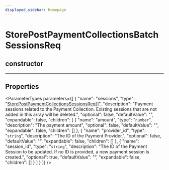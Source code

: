```yaml
---
displayed_sidebar: homepage
---
```



# StorePostPaymentCollectionsBatchSessionsReq

## constructor

___

## Properties

<ParameterTypes parameters={[
  {
    "name": "sessions",
    "type": "[StorePostPaymentCollectionsSessionsReq](medusa.StorePostPaymentCollectionsSessionsReq.mdx)[]",
    "description": "Payment sessions related to the Payment Collection. Existing sessions that are not added in this array will be deleted.",
    "optional": false,
    "defaultValue": "",
    "expandable": false,
    "children": [
      {
        "name": "amount",
        "type": "`number`",
        "description": "The payment amount",
        "optional": false,
        "defaultValue": "",
        "expandable": false,
        "children": []
      },
      {
        "name": "provider_id",
        "type": "`string`",
        "description": "The ID of the Payment Provider.",
        "optional": false,
        "defaultValue": "",
        "expandable": false,
        "children": []
      },
      {
        "name": "session_id",
        "type": "`string`",
        "description": "The ID of the Payment Session to be updated. If no ID is provided, a new payment session is created.",
        "optional": true,
        "defaultValue": "",
        "expandable": false,
        "children": []
      }
    ]
  }
]} />
